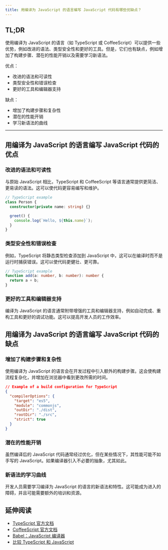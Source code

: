 ```yaml
---
title: 用编译为 JavaScript 的语言编写 JavaScript 代码有哪些优缺点？
---
```


## TL;DR

使用编译为 JavaScript 的语言（如 TypeScript 或 CoffeeScript）可以提供一些优势，例如改进的语法、类型安全性和更好的工具。但是，它们也有缺点，例如增加了构建步骤、潜在的性能开销以及需要学习新语法。

优点：

* 改进的语法和可读性
* 类型安全性和错误检查
* 更好的工具和编辑器支持

缺点：

* 增加了构建步骤和复杂性
* 潜在的性能开销
* 学习新语法的曲线

***

## 用编译为 JavaScript 的语言编写 JavaScript 代码的优点

### 改进的语法和可读性

与原始 JavaScript 相比，TypeScript 和 CoffeeScript 等语言通常提供更简洁、更易读的语法。这可以使代码更容易编写和维护。

```typescript
// TypeScript example
class Person {
  constructor(private name: string) {}

  greet() {
    console.log(`Hello, ${this.name}`);
  }
}
```

### 类型安全性和错误检查

例如，TypeScript 将静态类型检查添加到 JavaScript 中，这可以在编译时而不是运行时捕获错误。这可以使代码更健壮、更可靠。

```typescript
// TypeScript example
function add(a: number, b: number): number {
  return a + b;
}
```

### 更好的工具和编辑器支持

编译为 JavaScript 的语言通常附带增强的工具和编辑器支持，例如自动完成、重构工具和更好的调试功能。这可以提高开发人员的工作效率。

## 用编译为 JavaScript 的语言编写 JavaScript 代码的缺点

### 增加了构建步骤和复杂性

使用编译为 JavaScript 的语言会在开发过程中引入额外的构建步骤。这会使构建流程复杂化，并增加在浏览器中看到更改所需的时间。

```json
// Example of a build configuration for TypeScript
{
  "compilerOptions": {
    "target": "es5",
    "module": "commonjs",
    "outDir": "./dist",
    "rootDir": "./src",
    "strict": true
  }
}
```

### 潜在的性能开销

虽然编译后的 JavaScript 代码通常经过优化，但在某些情况下，其性能可能不如手写的 JavaScript。如果编译器引入不必要的抽象，尤其如此。

### 新语法的学习曲线

开发人员需要学习编译为 JavaScript 的语言的新语法和特性。这可能成为进入的障碍，并且可能需要额外的培训和资源。

## 延伸阅读

* [TypeScript 官方文档](https://www.typescriptlang.org/docs/)
* [CoffeeScript 官方文档](https://coffeescript.org/)
* [Babel：JavaScript 编译器](https://babeljs.io/)
* [比较 TypeScript 和 JavaScript](https://www.typescriptlang.org/docs/handbook/typescript-in-5-minutes.html)
